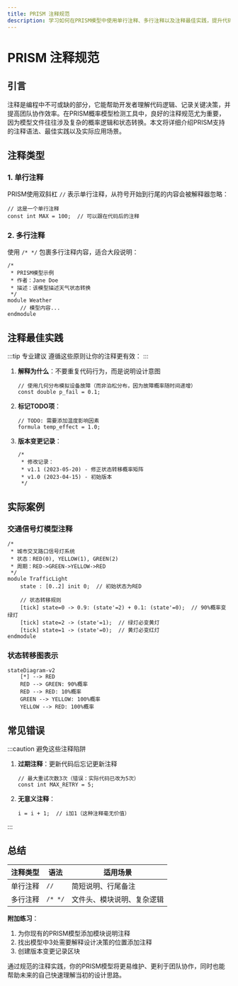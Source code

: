 ```yaml
---
title: PRISM 注释规范
description: 学习如何在PRISM模型中使用单行注释、多行注释以及注释最佳实践，提升代码可读性和团队协作效率。
---
```


# PRISM 注释规范

## 引言

注释是编程中不可或缺的部分，它能帮助开发者理解代码逻辑、记录关键决策，并提高团队协作效率。在PRISM概率模型检测工具中，良好的注释规范尤为重要，因为模型文件往往涉及复杂的概率逻辑和状态转换。本文将详细介绍PRISM支持的注释语法、最佳实践以及实际应用场景。

## 注释类型

### 1. 单行注释
PRISM使用双斜杠 `//` 表示单行注释，从符号开始到行尾的内容会被解释器忽略：

```prism
// 这是一个单行注释
const int MAX = 100;  // 可以跟在代码后的注释
```

### 2. 多行注释
使用 `/* */` 包裹多行注释内容，适合大段说明：

```prism
/*
 * PRISM模型示例
 * 作者：Jane Doe
 * 描述：该模型描述天气状态转换
 */
module Weather
    // 模型内容...
endmodule
```

## 注释最佳实践

:::tip 专业建议
遵循这些原则让你的注释更有效：
:::

1. **解释为什么**：不要重复代码行为，而是说明设计意图
   ```prism
   // 使用几何分布模拟设备故障（而非泊松分布，因为故障概率随时间递增）
   const double p_fail = 0.1;
   ```

2. **标记TODO项**：
   ```prism
   // TODO: 需要添加温度影响因素
   formula temp_effect = 1.0;
   ```

3. **版本变更记录**：
   ```prism
   /* 
    * 修改记录：
    * v1.1 (2023-05-20) - 修正状态转移概率矩阵
    * v1.0 (2023-04-15) - 初始版本
    */
   ```

## 实际案例

### 交通信号灯模型注释
```prism
/*
 * 城市交叉路口信号灯系统
 * 状态：RED(0), YELLOW(1), GREEN(2)
 * 周期：RED->GREEN->YELLOW->RED
 */
module TrafficLight
    state : [0..2] init 0;  // 初始状态为RED

    // 状态转移规则
    [tick] state=0 -> 0.9: (state'=2) + 0.1: (state'=0);  // 90%概率变绿灯
    [tick] state=2 -> (state'=1);  // 绿灯必变黄灯
    [tick] state=1 -> (state'=0);  // 黄灯必变红灯
endmodule
```

### 状态转移图表示
```mermaid
stateDiagram-v2
    [*] --> RED
    RED --> GREEN: 90%概率
    RED --> RED: 10%概率
    GREEN --> YELLOW: 100%概率
    YELLOW --> RED: 100%概率
```

## 常见错误

:::caution 避免这些注释陷阱
1. **过期注释**：更新代码后忘记更新注释
   ```prism
   // 最大重试次数3次（错误：实际代码已改为5次）
   const int MAX_RETRY = 5;
   ```

2. **无意义注释**：
   ```prism
   i = i + 1;  // i加1（这种注释毫无价值）
   ```
:::

## 总结

| 注释类型 | 语法 | 适用场景 |
|----------|------|----------|
| 单行注释 | `//` | 简短说明、行尾备注 |
| 多行注释 | `/* */` | 文件头、模块说明、复杂逻辑 |

**附加练习**：
1. 为你现有的PRISM模型添加模块说明注释
2. 找出模型中3处需要解释设计决策的位置添加注释
3. 创建版本变更记录区块

通过规范的注释实践，你的PRISM模型将更易维护、更利于团队协作，同时也能帮助未来的自己快速理解当初的设计思路。